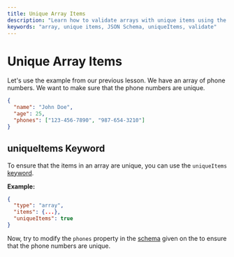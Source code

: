 ```yaml
---
title: Unique Array Items
description: "Learn how to validate arrays with unique items using the uniqueItems keyword in JSON Schema."
keywords: "array, unique items, JSON Schema, uniqueItems, validate"
---
```



# Unique Array Items

Let's use the example from our previous lesson.
We have an array of phone numbers. We want to make sure that the phone numbers are unique.


```json highlightLineStart={4}
{
  "name": "John Doe",
  "age": 25,
  "phones": ["123-456-7890", "987-654-3210"]
}
```

## uniqueItems Keyword

To ensure that the items in an array are unique, you can use the `uniqueItems` [keyword](https://json-schema.org/learn/glossary#keyword).

**Example:**

```json
{
  "type": "array",
  "items": {...},
  "uniqueItems": true
}
```

Now, try to modify the `phones` property in the [schema](https://json-schema.org/learn/glossary#schema) given on the <SideEditorLink/> to ensure that the phone numbers are unique.